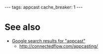 ---
tags: appcast
cache_breaker: 1
---
= See also =

* [http://www.google.com/search?q=appcast Google search results for "appcast"]
** http://connectedflow.com/appcasting/
